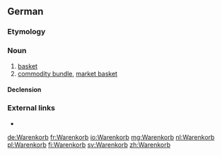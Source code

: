 ==German==

===Etymology===
{{affix|de|Ware|-n-|Korb}}

===Noun===
{{de-noun|m|Warenkorbes|gen2=Warenkorbs|Warenkörbe}}

# [[basket]]
# [[commodity bundle]], [[market basket]]

====Declension====
{{de-decl-noun-m|(e)s|pl=Warenkörbe}}

===External links===
* {{R:Duden}}

[[de:Warenkorb]]
[[fr:Warenkorb]]
[[io:Warenkorb]]
[[mg:Warenkorb]]
[[nl:Warenkorb]]
[[pl:Warenkorb]]
[[fi:Warenkorb]]
[[sv:Warenkorb]]
[[zh:Warenkorb]]